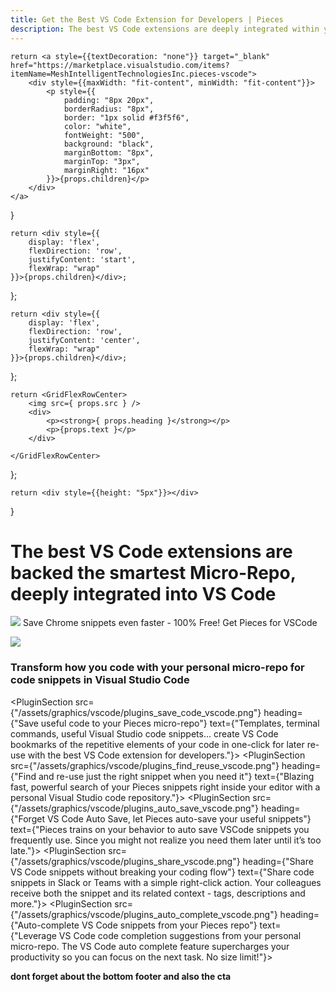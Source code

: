 ```yaml
---
title: Get the Best VS Code Extension for Developers | Pieces
description: The best VS Code extensions are deeply integrated within your IDE. Install Pieces - the fastest, smartest AI assistant for code snippets and screenshots.
---
```


<link rel="canonical" href="https://code.pieces.app/plugins/vscode" />

    return <a style={{textDecoration: "none"}} target="_blank" href="https://marketplace.visualstudio.com/items?itemName=MeshIntelligentTechnologiesInc.pieces-vscode">
        <div style={{maxWidth: "fit-content", minWidth: "fit-content"}}>
            <p style={{
                padding: "8px 20px",
                borderRadius: "8px",
                border: "1px solid #f3f5f6",
                color: "white",
                fontWeight: "500",
                background: "black",
                marginBottom: "8px",
                marginTop: "3px",
                marginRight: "16px"
            }}>{props.children}</p>
        </div>
    </a>
}

    return <div style={{
        display: 'flex',
        flexDirection: 'row',
        justifyContent: 'start',
        flexWrap: "wrap"
    }}>{props.children}</div>;
};

    return <div style={{
        display: 'flex',
        flexDirection: 'row',
        justifyContent: 'center',
        flexWrap: "wrap"
    }}>{props.children}</div>;
};

    return <GridFlexRowCenter>
        <img src={ props.src } />
        <div>
            <p><strong>{ props.heading }</strong></p>
            <p>{props.text }</p>
        </div>

    </GridFlexRowCenter>
};

    return <div style={{height: "5px"}}></div>
}

# The best VS Code extensions are backed the smartest Micro-Repo, deeply integrated into VS Code

<GridFlexRow>
    <img style={{width: "25px" }} src={"/assets/vscode_logo.png"} />
    <Heading type={"h2"} >Save Chrome snippets even faster - 100% Free!</Heading>
</GridFlexRow>

<GridFlexRow>
    <InstallButton>Get Pieces for VSCode</InstallButton>
</GridFlexRow>

![](/assets/headers/light/plugin_header_vscode.png)

### Transform how you code with your personal micro-repo for code snippets in Visual Studio Code

<PluginSection src={"/assets/graphics/vscode/plugins_save_code_vscode.png"} heading={"Save useful code to your Pieces micro-repo"} text={"Templates, terminal commands, useful Visual Studio code snippets… create VS Code bookmarks of the repetitive elements of your code in one-click for later re-use with the best VS Code extension for developers."}></PluginSection>
<PluginSection src={"/assets/graphics/vscode/plugins_find_reuse_vscode.png"} heading={"Find and re-use just the right snippet when you need it"} text={"Blazing fast, powerful search of your Pieces snippets right inside your editor with a personal Visual Studio code repository."}></PluginSection>
<PluginSection src={"/assets/graphics/vscode/plugins_auto_save_vscode.png"} heading={"Forget VS Code Auto Save, let Pieces auto-save your useful snippets"} text={"Pieces trains on your behavior to auto save VSCode snippets you frequently use. Since you might not realize you need them later until it’s too late."}></PluginSection>
<PluginSection src={"/assets/graphics/vscode/plugins_share_vscode.png"} heading={"Share VS Code snippets without breaking your coding flow"} text={"Share code snippets in Slack or Teams with a simple right-click action. Your colleagues receive both the snippet and its related context - tags, descriptions and more."}></PluginSection>
<PluginSection src={"/assets/graphics/vscode/plugins_auto_complete_vscode.png"} heading={"Auto-complete VS Code snippets from your Pieces repo"} text={"Leverage VS Code code completion suggestions from your personal micro-repo. The VS Code auto complete feature supercharges your productivity so you can focus on the next task. No size limit!"}></PluginSection>

**dont forget about the bottom footer and also the cta**